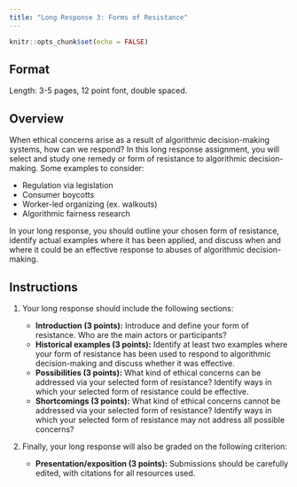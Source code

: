 ```yaml
---
title: "Long Response 3: Forms of Resistance"
---
```


```r
knitr::opts_chunk$set(echo = FALSE)
```

## Format

Length: 3-5 pages, 12 point font, double spaced. 


## Overview

When ethical concerns arise as a result of algorithmic decision-making systems, how can we respond? In this long response assignment, you will select and study one remedy or form of resistance to algorithmic decision-making. Some examples to consider:

  * Regulation via legislation
  * Consumer boycotts
  * Worker-led organizing (ex. walkouts)
  * Algorithmic fairness research

In your long response, you should outline your chosen form of resistance, identify actual examples where it has been applied, and discuss when and where it could be an effective response to abuses of algorithmic decision-making.

## Instructions

1. Your long response should include the following sections:

    * **Introduction (3 points):** Introduce and define your form of resistance. Who are the main actors or participants? 
    * **Historical examples (3 points):** Identify at least two examples where your form of resistance has been used to respond to algorithmic decision-making and discuss whether it was effective.
    * **Possibilities (3 points):** What kind of ethical concerns can be addressed via your selected form of resistance? Identify ways in which your selected form of resistance could be effective.
    * **Shortcomings (3 points):** What kind of ethical concerns cannot be addressed via your selected form of resistance? Identify ways in which your selected form of resistance may not address all possible concerns?

2. Finally, your long response will also be graded on the following criterion: 

    * **Presentation/exposition (3 points):** Submissions should be carefully edited, with citations for all resources used.